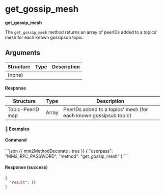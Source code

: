 
# get_gossip_mesh

**get_gossip_mesh**

The `get_gossip_mesh` method returns an array of peerIDs added to a topics' mesh for each known gossipsub topic.

## Arguments

| Structure | Type | Description |
| --------- | ---- | ----------- |
| (none)    |      |             |

#### Response

| Structure        | Type  | Description                                                      |
| ---------------- | ----- | ---------------------------------------------------------------- |
| Topic-PeerID map | Array | PeerIDs added to a topics' mesh (for each known gossipsub topic) |

#### 📌 Examples

#### Command

<CodeGroup title="" tag="POST" label="get_gossip_mesh">
```json {{ mm2MethodDecorate : true }}
{
  "userpass": "MM2_RPC_PASSWORD",
  "method": "get_gossip_mesh"
}
```
</CodeGroup>


<CollapsibleSection expandedText='Hide Response' collapsedText='Show Response'>

#### Response (success)

```json
{
  "result": {}
}
```

</CollapsibleSection>
